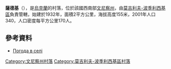 {{coord|48|28|33|N|28|0|10|E|scale:30000|display=title}}

'''薩德基'''（{{lang-uk|Садки}}），是[[烏克蘭|烏克蘭]]的村落，位於該國西南部[[文尼察州|文尼察州]]，由[[莫吉利夫-波季利西基區|莫吉利夫-波季利西基區]]負責管轄，始建於1932年，面積2平方公里，海拔高度155米，2001年人口340，人口密度每平方公里170人。

==參考資料==
* [http://weather.in.ua/ua/vinnickaja/23131 Погода в селі ]

[[Category:文尼察州村落|Category:文尼察州村落]]
[[Category:莫吉利夫-波季利西基區村落|Category:莫吉利夫-波季利西基區村落]]


{{Vinnytsia-geo-stub}}